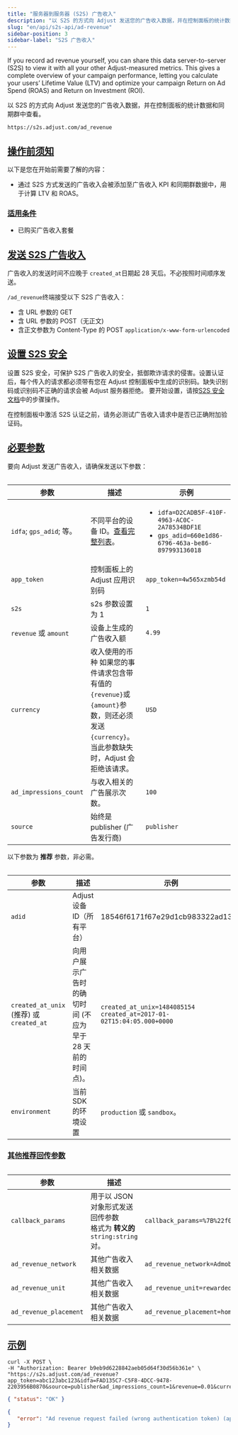 ```yaml
---
title: "服务器到服务器 (S2S) 广告收入"
description: "以 S2S 的方式向 Adjust 发送您的广告收入数据，并在控制面板的统计数据和同期群中查看。"
slug: "en/api/s2s-api/ad-revenue"
sidebar-position: 3
sidebar-label: "S2S 广告收入"
---
```

If you record ad revenue yourself, you can share this data server\-to\-server \(S2S\) to view it with all your other Adjust\-measured metrics. This gives a complete overview of your campaign performance, letting you calculate your users’ Lifetime Value \(LTV\) and optimize your campaign Return on Ad Spend \(ROAS\) and Return on Investment \(ROI\).

以 S2S 的方式向 Adjust 发送您的广告收入数据，并在控制面板的统计数据和同期群中查看。
<codeblock title="终端" highlight="/ad_revenue"> 

```text
https://s2s.adjust.com/ad_revenue
```

</CodeBlock> 

[操作前须知](before-you-begin)
-------------------------

以下是您在开始前需要了解的内容：

* 通过 S2S 方式发送的广告收入会被添加至广告收入 KPI 和同期群数据中，用于计算 LTV 和 ROAS。

### [适用条件](availability)

* 已购买广告收入套餐

[发送 S2S 广告收入](send-s2s-ad-revenue)
----------------------------------

<callout type="note"> 

广告收入的发送时间不应晚于 `created_at`日期起 28 天后。不必按照时间顺序发送。
</Callout> 

`/ad_revenue`终端接受以下 S2S 广告收入：

* 含 URL 参数的 GET
* 含 URL 参数的 POST（无正文\)
* 含正文参数为 Content\-Type 的 POST `application/x-www-form-urlencoded`

[设置 S2S 安全](set-up-s2s-security)
--------------------------------

设置 S2S 安全，可保护 S2S 广告收入的安全，抵御欺诈请求的侵害。设置认证后，每个传入的请求都必须带有您在 Adjust 控制面板中生成的识别码。缺失识别码或识别码不正确的请求会被 Adjust 服务器拒绝。 要开始设置，请按[S2S 安全文档](/en/api/s2s-api/security)中的步骤操作。
<callout type="note"> 

在控制面板中激活 S2S 认证之前，请务必测试广告收入请求中是否已正确附加验证码。
</Callout> 

[必要参数](required-parameters)
---------------------------

要向 Adjust 发送广告收入，请确保发送以下参数：
<table> 

|           参数           |                                                  描述                                                   |                                                          示例                                                           |
|------------------------|-------------------------------------------------------------------------------------------------------|-----------------------------------------------------------------------------------------------------------------------|
| `idfa`; `gps_adid`; 等。 | 不同平台的设备 ID。[查看完整列表](https://help.adjust.com/en/article/server-to-server-events#accepted-identifiers)。 | <ul><li>`idfa=D2CADB5F-410F-4963-AC0C-2A78534BDF1E`</li><li>`gps_adid=660e1d86-6796-463a-be86-897993136018`</li></ul> |
| `app_token`            | 控制面板上的 Adjust 应用识别码                                                                                   | `app_token=4w565xzmb54d`                                                                                              |
| `s2s`                  | s2s 参数设置为 1                                                                                           | `1`                                                                                                                   |
| `revenue` 或 `amount`   | 设备上生成的广告收入额                                                                                           | `4.99`                                                                                                                |
| `currency`             | 收入使用的币种 如果您的事件请求包含带有值的`{revenue}`或`{amount}`参数，则还必须发送`{currency}`。<br/>当此参数缺失时，Adjust 会拒绝该请求。         | `USD`                                                                                                                 |
| `ad_impressions_count` | 与收入相关的广告展示次数。                                                                                         | `100`                                                                                                                 |
| `source`               | 始终是 publisher \(广告发行商\)                                                                             | `publisher`                                                                                                           |

</Table> 

以下参数为 **推荐** 参数，非必需。
<table> 

|                    参数                     |                  描述                  |                                   示例                                   |
|-------------------------------------------|--------------------------------------|------------------------------------------------------------------------|
| `adid`                                    | Adjust 设备 ID（所有平台）                   | 18546f6171f67e29d1cb983322ad1329                                       |
| `created_at_unix` \(推荐\) 或 `created_at` | 向用户展示广告时的确切时间 \(不应为早于 28 天前的时间点\)。 | `created_at_unix=1484085154` `created_at=2017-01-02T15:04:05.000+0000` |
| `environment`                             | 当前 SDK 的环境设置                         | `production` 或 `sandbox`。                                              |

</Table> 

### [其他推荐回传参数](recommended-additional-parameters-for-callbacks)

<table> 

|           参数           |                          描述                           |                                    示例                                    |
|------------------------|-------------------------------------------------------|--------------------------------------------------------------------------|
| `callback_params`      | 用于以 JSON 对象形式发送回传参数<br/>格式为 **转义的** `string:string`对。 | `callback_params=%7B%22f0o%22%3A%22bar%22%2C%20%22bar%22%3A%22baz%22%7D` |
| `ad_revenue_network`   | 其他广告收入相关数据                                            | `ad_revenue_network=Admob`                                               |
| `ad_revenue_unit`      | 其他广告收入相关数据                                            | `ad_revenue_unit=rewarded_video`                                         |
| `ad_revenue_placement` | 其他广告收入相关数据                                            | `ad_revenue_placement=home_screen`                                       |

</Table> 

[示例](example)
-------------

```console
curl -X POST \
-H "Authorization: Bearer b9eb9d6228842aeb05d64f30d56b361e" \
"https://s2s.adjust.com/ad_revenue?app_token=abc123abc123&idfa=FAD135C7-C5F8-4DCC-9478-2203956B0870&source=publisher&ad_impressions_count=1&revenue=0.01&currency=USD&s2s=1"
```

<tabs> <tab title="成功" icon="Check"> 

```json
{ "status": "OK" }
```

</Tab> <tab title="错误" icon="Cross"> 

```json
{
   "error": "Ad revenue request failed (wrong authentication token) (app_token:abc123abc123)"
}
```

</Tab> </Tabs>

